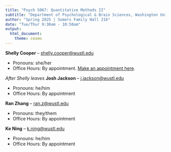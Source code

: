 ```yaml
---
title: "Psych 5067: Quantitative Methods II"
subtitle: "Department of Psychological & Brain Sciences, Washington University in St. Louis"
author: "Spring 2025 | Somers Family Hall 216"
date: "Tue/Thur 9:30am - 10:50am"
output: 
  html_document:
    theme: cosmo
---
```


**Shelly Cooper** -- [shelly.cooper@wustl.edu](mailto:shelly.cooper@wustl.edu)

- Pronouns: she/her
- Office Hours: By appointment. [Make an appointment here](https://calendly.com/shelly-cooper/30min). 

*After Shelly leaves* **Josh Jackson** -- [j.jackson@wustl.edu](mailto:j.jackson@wustl.edu)

- Pronouns: he/him
- Office Hours: By appointment

**Ran Zhang** -- [ran.z@wustl.edu](mailto:ran.z@wustl.edu)

- Pronouns: they/them
- Office Hours: By appointment

**Ke Ning** -- [k.ning@wustl.edu ](mailto:k.ning@wustl.edu)

- Pronouns: he/him
- Office Hours: By appointment

